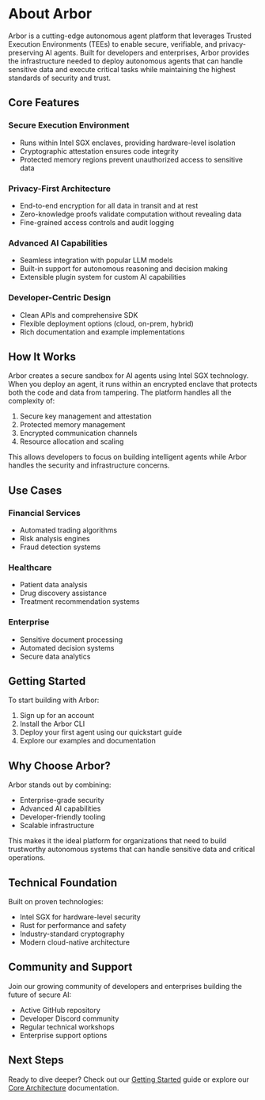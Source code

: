 # About Arbor

Arbor is a cutting-edge autonomous agent platform that leverages Trusted Execution Environments (TEEs) to enable secure, verifiable, and privacy-preserving AI agents. Built for developers and enterprises, Arbor provides the infrastructure needed to deploy autonomous agents that can handle sensitive data and execute critical tasks while maintaining the highest standards of security and trust.

## Core Features

### Secure Execution Environment
- Runs within Intel SGX enclaves, providing hardware-level isolation
- Cryptographic attestation ensures code integrity
- Protected memory regions prevent unauthorized access to sensitive data

### Privacy-First Architecture 
- End-to-end encryption for all data in transit and at rest
- Zero-knowledge proofs validate computation without revealing data
- Fine-grained access controls and audit logging

### Advanced AI Capabilities
- Seamless integration with popular LLM models
- Built-in support for autonomous reasoning and decision making
- Extensible plugin system for custom AI capabilities

### Developer-Centric Design
- Clean APIs and comprehensive SDK
- Flexible deployment options (cloud, on-prem, hybrid)
- Rich documentation and example implementations

## How It Works

Arbor creates a secure sandbox for AI agents using Intel SGX technology. When you deploy an agent, it runs within an encrypted enclave that protects both the code and data from tampering. The platform handles all the complexity of:

1. Secure key management and attestation
2. Protected memory management
3. Encrypted communication channels
4. Resource allocation and scaling

This allows developers to focus on building intelligent agents while Arbor handles the security and infrastructure concerns.

## Use Cases

### Financial Services
- Automated trading algorithms
- Risk analysis engines
- Fraud detection systems

### Healthcare
- Patient data analysis
- Drug discovery assistance
- Treatment recommendation systems

### Enterprise
- Sensitive document processing
- Automated decision systems
- Secure data analytics

## Getting Started

To start building with Arbor:

1. Sign up for an account
2. Install the Arbor CLI
3. Deploy your first agent using our quickstart guide
4. Explore our examples and documentation

## Why Choose Arbor?

Arbor stands out by combining:

- Enterprise-grade security
- Advanced AI capabilities
- Developer-friendly tooling
- Scalable infrastructure

This makes it the ideal platform for organizations that need to build trustworthy autonomous systems that can handle sensitive data and critical operations.

## Technical Foundation

Built on proven technologies:

- Intel SGX for hardware-level security
- Rust for performance and safety
- Industry-standard cryptography
- Modern cloud-native architecture

## Community and Support

Join our growing community of developers and enterprises building the future of secure AI:

- Active GitHub repository
- Developer Discord community
- Regular technical workshops
- Enterprise support options

## Next Steps

Ready to dive deeper? Check out our [Getting Started](/dashboard/docs/getting-started) guide or explore our [Core Architecture](/dashboard/docs/core-architecture) documentation.
